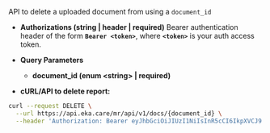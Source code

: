 API to delete a uploaded document from using a `document_id` 

- **Authorizations (string | header | required)**
Bearer authentication header of the form **`Bearer <token>`**, where **`<token>`** is your auth access token.
    
- **Query Parameters**
    - **document_id (enum \<string\> | required)**

- **cURL/API to delete report:**
```bash
curl --request DELETE \
  --url https://api.eka.care/mr/api/v1/docs/{document_id} \
  --header 'Authorization: Bearer eyJhbGciOiJIUzI1NiIsInR5cCI6IkpXVCJ9.eyJhdWQiOiIiLCJjLWlkIjoiYWRzaW5kaWFzdGFnaW5nIiwiZXhwIjoxNzM4MDgyMDAyLCJpYXQiOjE3MzgwODAyMDIsImlzcyI6ImFnbyJ9.doZl4Zrqf86GVhCnwSrUq1w0jFkzi-zcvxZfT1HzXlQ'
```